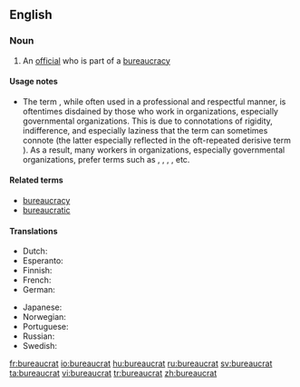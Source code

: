==English==

===Noun===
{{en-noun}}

# An [[official]] who is part of a [[bureaucracy]]

====Usage notes====
* {{sense|an official}} The term {{term||bureaucrat}}, while often used in a professional and respectful manner, is oftentimes disdained by those who work in organizations, especially governmental organizations. This is due to connotations of rigidity, indifference, and especially laziness that the term can sometimes connote (the latter especially reflected in the oft-repeated derisive term {{term||[[lazy]] bureaucrat}}). As a result, many workers in organizations, especially governmental organizations, prefer terms such as {{term|manager}}, {{term|public manager}}, {{term|public servant}}, {{term|public official}}, etc.

====Related terms====
* [[bureaucracy]]
* [[bureaucratic]]

====Translations====
{{trans-top|An official in a bureaucracy}}
* Dutch: {{t|nl|bureaucraat|m}}
* Esperanto: {{t|eo|burokrato|xs=Esperanto}}
* Finnish: {{t+|fi|byrokraatti}}
* French: {{t+|fr|fonctionnaire}} {{m|f}}
* German: {{t+|de|Bürokrat|m}}
{{trans-mid}}
* Japanese: {{t|ja|官僚|tr=kanryō|sc=Jpan}}
* Norwegian: {{t-|no|byråkrat|m}}
* Portuguese: {{t-|pt|burocrata}} {{m|f}}
* Russian: {{t+|ru|бюрократ|m|tr=bjurokrát|sc=Cyrl}}
* Swedish: {{t-|sv|byråkrat|c}}
{{trans-bottom}}

[[fr:bureaucrat]]
[[io:bureaucrat]]
[[hu:bureaucrat]]
[[ru:bureaucrat]]
[[sv:bureaucrat]]
[[ta:bureaucrat]]
[[vi:bureaucrat]]
[[tr:bureaucrat]]
[[zh:bureaucrat]]